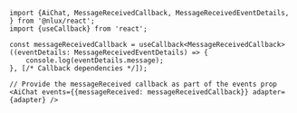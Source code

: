 ```tsx
import {AiChat, MessageReceivedCallback, MessageReceivedEventDetails, } from '@nlux/react';
import {useCallback} from 'react';

const messageReceivedCallback = useCallback<MessageReceivedCallback>((eventDetails: MessageReceivedEventDetails) => {
    console.log(eventDetails.message);
}, [/* Callback dependencies */]);
```
```tsx
// Provide the messageReceived callback as part of the events prop
<AiChat events={{messageReceived: messageReceivedCallback}} adapter={adapter} />
```

